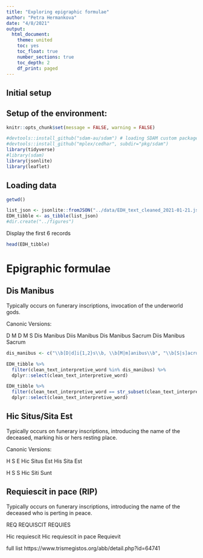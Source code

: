 ```yaml
---
title: "Exploring epigraphic formulae"
author: "Petra Hermankova"
date: "4/8/2021"
output:
  html_document:
    theme: united
    toc: yes
    toc_float: true
    number_sections: true
    toc_depth: 2
    df_print: paged
---
```


## Initial setup

## Setup of the environment:

```r

knitr::opts_chunk$set(message = FALSE, warning = FALSE)

#devtools::install_github("sdam-au/sdam") # loading SDAM custom package, if not working try devtools::install_github("mplex/cedhar", subdir="pkg/sdam")
#devtools::install_github("mplex/cedhar", subdir="pkg/sdam")
library(tidyverse)
#library(sdam)
library(jsonlite)
library(leaflet)
```

## Loading data

```r
getwd()

list_json <- jsonlite::fromJSON("../data/EDH_text_cleaned_2021-01-21.json")
EDH_tibble <- as_tibble(list_json)
#dir.create("../figures")
```

Display the first 6 records
```r
head(EDH_tibble)
```

# Epigraphic formulae


## Dis Manibus 
Typically occurs on funerary inscriptions, invocation of the underworld gods.

Canonic Versions:

D M
D M S
Dis Manibus
Diis Manibus
Dis Manibus Sacrum
Diis Manibus Sacrum


```r
dis_manibus <- c("\\b[D|d]i{1,2}s\\b, \\b[M|m]anibus\\b", "\\b[S|s]acrum\\b", "\\b[D|d]\\b \\b[M|m]\\b", "\\b[D|d]\\b \\b[M|m]\\b \\b[S|s]\\b")

EDH_tibble %>% 
  filter(clean_text_interpretive_word %in% dis_manibus) %>% 
  dplyr::select(clean_text_interpretive_word)

EDH_tibble %>% 
  filter(clean_text_interpretive_word == str_subset(clean_text_interpretive_word, "anibus")) %>% 
  dplyr::select(clean_text_interpretive_word)
```

## Hic Situs/Sita Est

Typically occurs on funerary inscriptions, introducing the name of the deceased, marking his or hers resting place.

Canonic Versions:

H S E
Hic Situs Est
His Sita Est

H S S
Hic Siti Sunt

## Requiescit in pace (RIP)

Typically occurs on funerary inscriptions, introducing the name of the deceased who is perting in peace.

REQ
REQUISCIT
REQUIES

Hic requiescit
Hic requiescit in pace
Requievit 

full list https://www.trismegistos.org/abb/detail.php?id=64741

